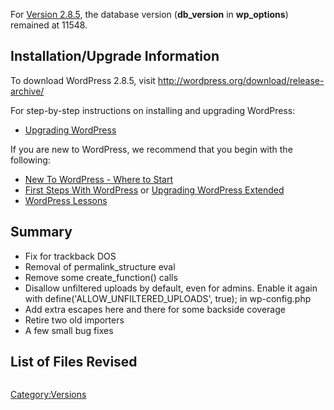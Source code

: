 {{Languages|
{{en|Version 2.8.5}}
{{ja|Version 2.8.5}}
}}

For [[Version_2.8.5|Version 2.8.5]], the database version ('''db_version''' in '''wp_options''') remained at 11548.

==Installation/Upgrade Information==
To download WordPress 2.8.5, visit http://wordpress.org/download/release-archive/

For step-by-step instructions on installing and upgrading WordPress:

* [[Upgrading WordPress]]

If you are new to WordPress, we recommend that you begin with the following:
* [[New To WordPress - Where to Start]]
* [[First Steps With WordPress]] or [[Upgrading WordPress Extended]]
* [[WordPress Lessons]]

== Summary ==
* Fix for trackback DOS
* Removal of permalink_structure eval
* Remove some create_function() calls
* Disallow unfiltered uploads by default, even for admins. Enable it again with define('ALLOW_UNFILTERED_UPLOADS', true); in wp-config.php
* Add extra escapes here and there for some backside coverage
* Retire two old importers
* A few small bug fixes

<!--
== Developer / Power User Stuff ==
*
-->
==List of Files Revised==
<pre>

</pre>

{{Versions}}

[[Category:Versions]]